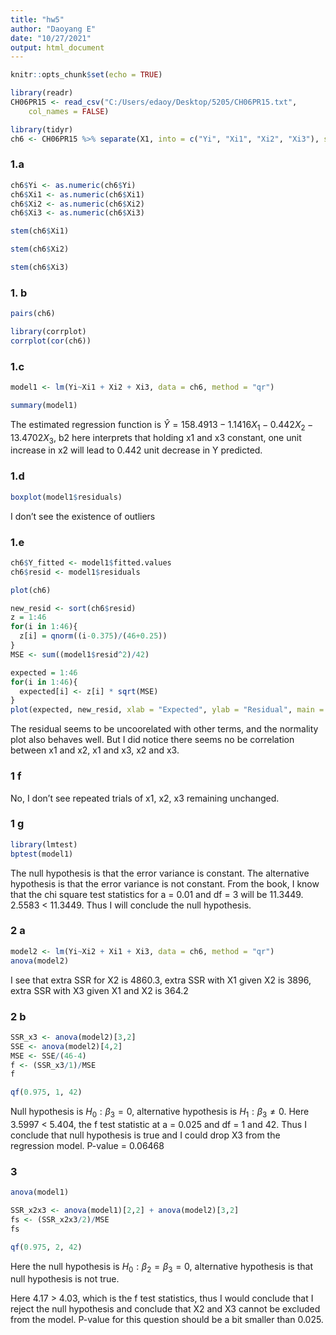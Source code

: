 ---
title: "hw5"
author: "Daoyang E"
date: "10/27/2021"
output: html_document
---

```{r setup, include=FALSE}
knitr::opts_chunk$set(echo = TRUE)
```

```{r}
library(readr)
CH06PR15 <- read_csv("C:/Users/edaoy/Desktop/5205/CH06PR15.txt", 
    col_names = FALSE)
```

```{r}
library(tidyr)
ch6 <- CH06PR15 %>% separate(X1, into = c("Yi", "Xi1", "Xi2", "Xi3"), sep = "   ")
```


### 1.a

```{r}
ch6$Yi <- as.numeric(ch6$Yi)
ch6$Xi1 <- as.numeric(ch6$Xi1)
ch6$Xi2 <- as.numeric(ch6$Xi2)
ch6$Xi3 <- as.numeric(ch6$Xi3)
```

```{r}
stem(ch6$Xi1)
```

```{r}
stem(ch6$Xi2)
```

```{r}
stem(ch6$Xi3)
```

### 1. b

```{r}
pairs(ch6)
```

```{r}
library(corrplot)
corrplot(cor(ch6))
```

### 1.c

```{r}
model1 <- lm(Yi~Xi1 + Xi2 + Xi3, data = ch6, method = "qr")
```

```{r}
summary(model1)
```

The estimated regression function is $\hat Y = 158.4913 - 1.1416X_1 - 0.442X_2-13.4702X_3$, b2 here interprets that holding x1 and x3 constant, one unit increase in x2 will lead to 0.442 unit decrease in Y predicted.

### 1.d
```{r}
boxplot(model1$residuals)
```

I don't see the existence of outliers

### 1.e

```{r}
ch6$Y_fitted <- model1$fitted.values
ch6$resid <- model1$residuals
```

```{r}
plot(ch6)
```

```{r}
new_resid <- sort(ch6$resid)
z = 1:46
for(i in 1:46){
  z[i] = qnorm((i-0.375)/(46+0.25))
}
MSE <- sum((model1$resid^2)/42)

expected = 1:46
for(i in 1:46){
  expected[i] <- z[i] * sqrt(MSE)
}
plot(expected, new_resid, xlab = "Expected", ylab = "Residual", main = "Normal Probability Plot")
```

The residual seems to be uncoorelated with other terms, and the normality plot also behaves well. But I did notice there seems no be correlation between x1 and x2, x1 and x3, x2 and x3.

### 1 f
No, I don't see repeated trials of x1, x2, x3 remaining unchanged.

### 1 g
```{r}
library(lmtest)
bptest(model1)
```

The null hypothesis is that the error variance is constant. The alternative hypothesis is that the error variance is not constant. From the book, I know that the chi square test statistics for a = 0.01 and df = 3 will be 11.3449.
2.5583 < 11.3449. Thus I will conclude the null hypothesis.


### 2 a

```{r}
model2 <- lm(Yi~Xi2 + Xi1 + Xi3, data = ch6, method = "qr")
anova(model2)
```

I see that extra SSR for X2 is 4860.3, extra SSR with X1 given X2 is 3896, extra SSR with X3 given X1 and X2 is 364.2

### 2 b

```{r}
SSR_x3 <- anova(model2)[3,2]
SSE <- anova(model2)[4,2]
MSE <- SSE/(46-4)
f <- (SSR_x3/1)/MSE
f
```

```{r}
qf(0.975, 1, 42)
```

Null hypothesis is $H_0:\beta_3 = 0$, alternative hypothesis is $H_1:\beta_3\neq0$.
Here 3.5997 < 5.404, the f test statistic at a = 0.025 and df = 1 and 42. Thus I conclude that null hypothesis is true and I could drop X3 from the regression model.
P-value = 0.06468


### 3

```{r}
anova(model1)
```

```{r}
SSR_x2x3 <- anova(model1)[2,2] + anova(model2)[3,2]
fs <- (SSR_x2x3/2)/MSE
fs
```

```{r}
qf(0.975, 2, 42)
```

Here the null hypothesis is $H_0:\beta_2=\beta_3=0$, alternative hypothesis is that null hypothesis is not true.

Here 4.17 > 4.03, which is the f test statistics, thus I would conclude that I reject the null hypothesis and conclude that X2 and X3 cannot be excluded from the model.
P-value for this question should be a bit smaller than 0.025.